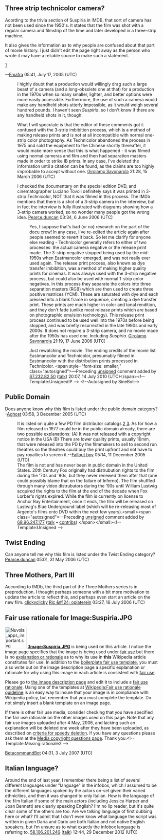 <article id="2250425" title=Talk:Suspiria>
	<talkpage id="2250425" title="Talk:Suspiria">
{{WikiProjectBannerShell|1=
{{WikiProject Ballet}}
{{WikiProject Film|class=C|B-Class-1=no|B-Class-2=yes|B-Class-3=no|B-Class-4=no|B-Class-5=yes|Italian-task-force=yes}}
{{WikiProject Horror|class=C}}
}}

== Three strip technicolor camera? ==

Acording to the trivia section of Suspiria in IMDB, that sort of camera has not been used since the 1950's. It states that the film was shot with a regular camera and filmstrip of the time and later developed in a three-strip machine.

It also gives the information as to why people are confused about that part of movie history. I just didn't edit the page right away as the person who wrote it may have a reliable source to make such a statement.

[http://www.imdb.com/title/tt0076786/trivia]

--[[User:Fmafra|Fmafra]] 05:41, July 17, 2005 (UTC)

:I highly doubt that a production would willingly drag such a large beast of a camera (and a long-obsolete one at that) for a production in the 1970s when so many smaller, lighter, and better options were more easily accessible. Furthermore, the use of such a camera would make any handheld shots utterly impossible, as it would weigh several hundred pounds. I haven't seen ''Suspiria'', so I don't know if there are any handheld shots in it, though.

:What I will speculate is that the editor of these comments got it confused with the 3-strip imbibition process, which is a method of making release prints and is not at all incompatible with normal one-strip color photography. As Technicolor abandoned the process in 1975 and sold the equipment to the Chinese shortly thereafter, it would make more sense that this is what happened - it was filmed using normal cameras and film and then had separation masters made in order to strike IB prints. In any case, I've deleted the information until a citation can be found, as the claims are too highly improbable to accept without one. [[User:Girolamo Savonarola|Girolamo Savonarola]] 21:28, 15 March 2006 (UTC)

: I checked the documentary on the special edition DVD, and cinematographer Luciano Tovoli definitely says it was printed in 3-strip Technicolor, NOT that it was filmed in this process.  The IMDb mentions that there is a shot of a 3-strip camera in the interview, but in fact the interview is fully illustrated with diagrams showing how a 3-strip camera worked, so no wonder many people got the wrong idea. [[User:Pearce.duncan|Pearce.duncan]] 03:34, 6 June 2006 (UTC)

::Yes, I suppose that's bad (or no) research on the part of the docu crew! In any case, I've re-edited the article again after people seemed to revert it back. So let me clarify for anyone else reading - Technicolor generally refers to either of two processes: the actual camera negative or the release print made. The 3-strip negative stopped being used by the mid-1950s when Eastmancolor emerged, and was not really ever used again. The release print process, also known as dye transfer imbibition, was a method of making higher quality prints for cinemas. It was always used with the 3-strip negative process, but could also be used with normal 1-strip color negatives. In this process they separate the colors into three separation masters (RGB) which are then used to create three positive matrices (YCM). These are saturated with dye and each pressed into a blank frame in sequence, creating a dye transfer print. These prints are much higher in color and tonal rendition, and they don't fade (unlike most release prints which are based on photographic emulsion technology). This release print process continued to be used well into the 1970s before being stopped, and was briefly resurrected in the late 1990s and early 2000s. It does not require a 3-strip camera, and no movie made after the 1950s has used one. Including ''Suspiria''. [[User:Girolamo Savonarola|Girolamo Savonarola]] 21:19, 17 June 2006 (UTC)

:::Just rewatching the movie. The ending credits of the movie list Eastmancolor and Technicolor, presumably filmed in Eastmancolor with the distribution prints processed in Technicolor.  &lt;span style=&quot;font-size: smaller;&quot; class=&quot;autosigned&quot;&gt;—Preceding [[Wikipedia:Signatures|unsigned]] comment added by [[Special:Contributions/67.232.82.50|67.232.82.50]] ([[User talk:67.232.82.50|talk]]) 20:07, 14 July 2010 (UTC)&lt;/span&gt;&lt;!-- Template:UnsignedIP --&gt; &lt;!--Autosigned by SineBot--&gt;

== Public Domain ==

Does anyone know why this film is listed under the public domain category? -[[User:Aghost|Aghost]] 03:58, 3 December 2005 (UTC)
:It is listed on quite a few PD film distributor catalogs [http://www.desertislandfilms.com/drivein.html] [http://www.cinemainsomnia.com/cult.html]. As for how a film released in 1977 could be in the public domain already, there are two possible explanations: (A) It was not released with a copyright notice in the USA (B) There are lower quality prints, usually 16mm, that were released into the PD by the filmmakers to sell to second run theatres so the theatres could buy the print upfront and not have to pay royalties to screen it.--[[User:Fallout boy|Fallout boy]] 05:14, 11 December 2005 (UTC)
:The film is not and has never been in public domain in the United States. 20th Century Fox originally had distrubution rights to the film during the '70s and '80s, but they never renewed them after that (one could possibly blame that on the failure of Inferno). The film shuffled through many video distrubutors during the '90s until William Lustwig acquired the rights to the film at the end of the decade when Fox Lorber's rights expired. While the film is currently on license to Anchor Bay Entertainment, once it ends, the film will be released on Lustwig's Blue Underground label (which will be re-releasing most of Argento's films onto DVD within the next few years).&lt;small&gt;&lt;span class=&quot;autosigned&quot;&gt;—Preceding [[Wikipedia:Signatures|unsigned]] comment added by [[User:68.96.247.177|68.96.247.177]] ([[User talk:68.96.247.177|talk]] • [[Special:Contributions/68.96.247.177|contribs]]) &lt;/span&gt;&lt;/small&gt;&lt;!-- Template:Unsigned --&gt;

== Twist Ending ==

Can anyone tell me why this film is listed under the Twist Ending category? [[User:Pearce.duncan|Pearce.duncan]] 05:01, 31 May 2006 (UTC)

== Three Mothers, Part III==
According to IMDb, the third part of the Three Mothers series is in preproduction. I thought perhaps someone with a bit more motivation to update the article to reflect this, and perhaps even start an article on the new film. [http://www.imdb.com/title/tt0804507/ clickyclicky] [[User:Opiaterein|Ric &amp;#124; opiaterein]] 03:27, 16 July 2006 (UTC)
==Fair use rationale for Image:Suspiria.JPG==
[[Image:Nuvola apps important.svg|70px|left]]
'''[[:Image:Suspiria.JPG]]''' is being used on this article. I notice the image page specifies that the image is being used under [[Wikipedia:Fair use|fair use]] but there is no [[Wikipedia:Fair use rationale guideline|explanation or rationale]] as to why its use in '''this''' Wikipedia article constitutes fair use. In addition to the [[Wikipedia:Image copyright tags/Fair use|boilerplate fair use template]], you must also write out on the image description page a specific explanation or rationale for why using this image in each article is consistent with [[WP:FU|fair use]].

Please go to [[:Image:Suspiria.JPG|the image description page]] and edit it to include a [[Wikipedia:Fair use rationale guideline |fair use rationale]]. Using one of the templates at [[Wikipedia:Fair use rationale guideline]] is an easy way to insure that your image is in compliance with Wikipedia policy, but remember that you must complete the template. Do not simply insert a blank template on an image page.

If there is  other fair use media, consider checking that you have specified the fair use rationale on the other images used on this page.  Note that any fair use images uploaded after 4 May, 2006, and lacking such an explanation will be deleted one week after they have been uploaded, as described on [[Wikipedia:Criteria for speedy deletion#Images.2FMedia|criteria for speedy deletion]]. If you have any questions please ask them at the [[Wikipedia:Media copyright questions|Media copyright questions page]]. Thank you.&lt;!-- Template:Missing rationale2 --&gt;

[[User:BetacommandBot|BetacommandBot]] 04:31, 3 July 2007 (UTC)

==Italian language?==
Around the end of last year, I remember there being a list of several different languages under &quot;language&quot; in the infobox, which I assumed to be the different languages spoken by the actors on-set given their varied ethnicities, and then it was changed to only Italian. How is the language of the film Italian if some of the main actors (including Jessica Harper and Joan Bennett) are clearly speaking English? I'm no lip reader, but it's quite clear some of the others are too. Are we talking language of first dubbing here or what? I'll admit that I don't even know what language the script was written in given Daria and Dario are both Italian and not native English speakers, but I'm unsure as to what exactly the infobox language is referring to. [[Special:Contributions/58.106.201.246|58.106.201.246]] ([[User talk:58.106.201.246|talk]]) 12:44, 29 December 2012 (UTC)
	</talkpage>
</article>
